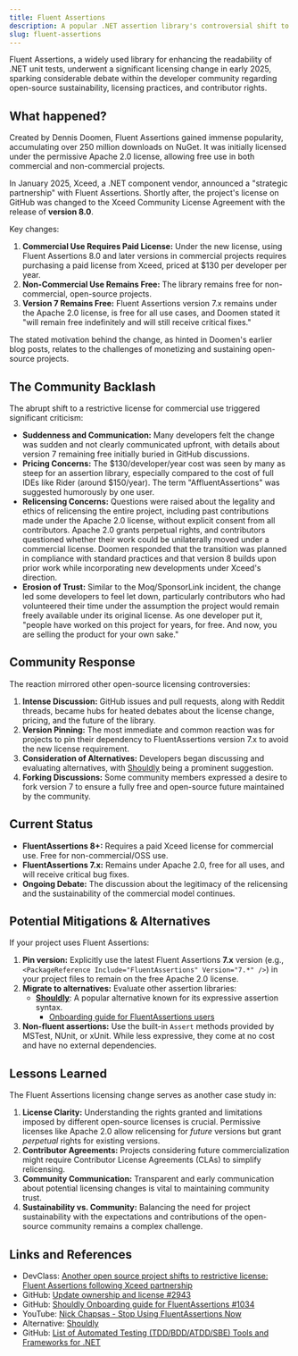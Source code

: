 ```yaml
---
title: Fluent Assertions
description: A popular .NET assertion library's controversial shift to a commercial license model.
slug: fluent-assertions
---
```


Fluent Assertions, a widely used library for enhancing the readability of .NET unit tests, underwent a significant licensing change in early 2025, sparking considerable debate within the developer community regarding open-source sustainability, licensing practices, and contributor rights.

## What happened?

Created by Dennis Doomen, Fluent Assertions gained immense popularity, accumulating over 250 million downloads on NuGet. It was initially licensed under the permissive Apache 2.0 license, allowing free use in both commercial and non-commercial projects.

In January 2025, Xceed, a .NET component vendor, announced a "strategic partnership" with Fluent Assertions. Shortly after, the project's license on GitHub was changed to the Xceed Community License Agreement with the release of **version 8.0**.

Key changes:

1.  **Commercial Use Requires Paid License:** Under the new license, using Fluent Assertions 8.0 and later versions in commercial projects requires purchasing a paid license from Xceed, priced at $130 per developer per year.
2.  **Non-Commercial Use Remains Free:** The library remains free for non-commercial, open-source projects.
3.  **Version 7 Remains Free:** Fluent Assertions version 7.x remains under the Apache 2.0 license, is free for all use cases, and Doomen stated it "will remain free indefinitely and will still receive critical fixes."

The stated motivation behind the change, as hinted in Doomen's earlier blog posts, relates to the challenges of monetizing and sustaining open-source projects.

## The Community Backlash

The abrupt shift to a restrictive license for commercial use triggered significant criticism:

*   **Suddenness and Communication:** Many developers felt the change was sudden and not clearly communicated upfront, with details about version 7 remaining free initially buried in GitHub discussions.
*   **Pricing Concerns:** The $130/developer/year cost was seen by many as steep for an assertion library, especially compared to the cost of full IDEs like Rider (around $150/year). The term "AffluentAssertions" was suggested humorously by one user.
*   **Relicensing Concerns:** Questions were raised about the legality and ethics of relicensing the entire project, including past contributions made under the Apache 2.0 license, without explicit consent from all contributors. Apache 2.0 grants perpetual rights, and contributors questioned whether their work could be unilaterally moved under a commercial license. Doomen responded that the transition was planned in compliance with standard practices and that version 8 builds upon prior work while incorporating new developments under Xceed's direction.
*   **Erosion of Trust:** Similar to the Moq/SponsorLink incident, the change led some developers to feel let down, particularly contributors who had volunteered their time under the assumption the project would remain freely available under its original license. As one developer put it, "people have worked on this project for years, for free. And now, you are selling the product for your own sake."

## Community Response

The reaction mirrored other open-source licensing controversies:

1.  **Intense Discussion:** GitHub issues and pull requests, along with Reddit threads, became hubs for heated debates about the license change, pricing, and the future of the library.
2.  **Version Pinning:** The most immediate and common reaction was for projects to pin their dependency to FluentAssertions version 7.x to avoid the new license requirement.
3.  **Consideration of Alternatives:** Developers began discussing and evaluating alternatives, with [Shouldly](https://github.com/shouldly/shouldly) being a prominent suggestion.
4.  **Forking Discussions:** Some community members expressed a desire to fork version 7 to ensure a fully free and open-source future maintained by the community.

## Current Status

*   **FluentAssertions 8+:** Requires a paid Xceed license for commercial use. Free for non-commercial/OSS use.
*   **FluentAssertions 7.x:** Remains under Apache 2.0, free for all uses, and will receive critical bug fixes.
*   **Ongoing Debate:** The discussion about the legitimacy of the relicensing and the sustainability of the commercial model continues.

## Potential Mitigations & Alternatives

If your project uses Fluent Assertions:

1.  **Pin version:** Explicitly use the latest Fluent Assertions **7.x** version (e.g., `<PackageReference Include="FluentAssertions" Version="7.*" />`) in your project files to remain on the free Apache 2.0 license.
2.  **Migrate to alternatives:** Evaluate other assertion libraries:
    *   **[Shouldly](https://github.com/shouldly/shouldly)**: A popular alternative known for its expressive assertion syntax.
        *   [Onboarding guide for FluentAssertions users](https://github.com/shouldly/shouldly/issues/1034)
3.  **Non-fluent assertions:** Use the built-in `Assert` methods provided by MSTest, NUnit, or xUnit. While less expressive, they come at no cost and have no external dependencies.

## Lessons Learned

The Fluent Assertions licensing change serves as another case study in:

1.  **License Clarity:** Understanding the rights granted and limitations imposed by different open-source licenses is crucial. Permissive licenses like Apache 2.0 allow relicensing for *future* versions but grant *perpetual* rights for existing versions.
2.  **Contributor Agreements:** Projects considering future commercialization might require Contributor License Agreements (CLAs) to simplify relicensing.
3.  **Community Communication:** Transparent and early communication about potential licensing changes is vital to maintaining community trust.
4.  **Sustainability vs. Community:** Balancing the need for project sustainability with the expectations and contributions of the open-source community remains a complex challenge.

## Links and References

* DevClass: [Another open source project shifts to restrictive license: Fluent Assertions following Xceed partnership](https://devclass.com/2025/01/16/another-open-source-project-shifts-to-restrictive-license-fluent-assertions-following-xceed-partnership/)
* GitHub: [Update ownership and license #2943](https://github.com/fluentassertions/fluentassertions/pull/2943)
* GitHub: [Shouldly Onboarding guide for FluentAssertions #1034](https://github.com/shouldly/shouldly/issues/1034)
* YouTube: [Nick Chapsas - Stop Using FluentAssertions Now](https://www.youtube.com/watch?v=ZFc6jcaM6Ms)
* Alternative: [Shouldly](https://github.com/shouldly/shouldly)
* GitHub: [List of Automated Testing (TDD/BDD/ATDD/SBE) Tools and Frameworks for .NET](https://github.com/dariusz-wozniak/List-of-Testing-Tools-and-Frameworks-for-.NET)
